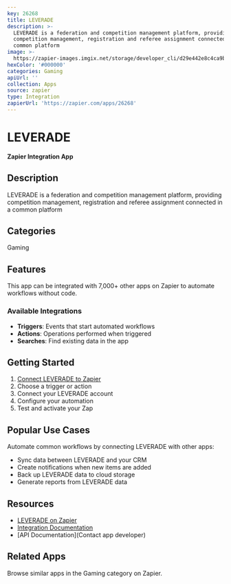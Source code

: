 ```yaml
---
key: 26268
title: LEVERADE
description: >-
  LEVERADE is a federation and competition management platform, providing
  competition management, registration and referee assignment connected in a
  common platform
image: >-
  https://zapier-images.imgix.net/storage/developer_cli/d29e442e8c4ca9b5586415b49e1daf81.png?auto=format%2Ccompress&ixlib=python-3.0.0&q=50
hexColor: '#000000'
categories: Gaming
apiUrl: ''
collection: Apps
source: zapier
type: Integration
zapierUrl: 'https://zapier.com/apps/26268'
---
```

# LEVERADE

**Zapier Integration App**

## Description

LEVERADE is a federation and competition management platform, providing competition management, registration and referee assignment connected in a common platform

## Categories

Gaming

## Features

This app can be integrated with 7,000+ other apps on Zapier to automate workflows without code.

### Available Integrations

- **Triggers**: Events that start automated workflows
- **Actions**: Operations performed when triggered
- **Searches**: Find existing data in the app

## Getting Started

1. [Connect LEVERADE to Zapier](https://zapier.com/apps/26268)
2. Choose a trigger or action
3. Connect your LEVERADE account
4. Configure your automation
5. Test and activate your Zap

## Popular Use Cases

Automate common workflows by connecting LEVERADE with other apps:

- Sync data between LEVERADE and your CRM
- Create notifications when new items are added
- Back up LEVERADE data to cloud storage
- Generate reports from LEVERADE data

## Resources

- [LEVERADE on Zapier](https://zapier.com/apps/26268)
- [Integration Documentation](https://zapier.com/apps/26268/integrations)
- [API Documentation](Contact app developer)

## Related Apps

Browse similar apps in the Gaming category on Zapier.
